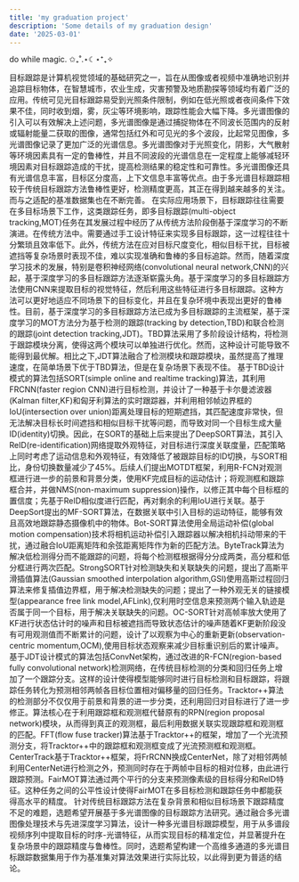 ```yaml
---
title: 'my graduation project'
description: 'Some details of my graduation design'
date: '2025-03-01'
---
```


do while magic. ✩₊˚.⋆☾⋆⁺₊✧

目标跟踪是计算机视觉领域的基础研究之一，旨在从图像或者视频中准确地识别并追踪目标物体，在智慧城市，农业生成，灾害预警及地质勘探等领域均有着广泛的应用。传统可见光目标跟踪易受到光照条件限制，例如在低光照或者夜间条件下效果不佳，同时收到烟，雾，灰尘等环境影响，跟踪性能会大幅下降。多光谱图像的引入可以有效解决上述问题，多光谱图像是通过捕捉物体在不同波长范围内的反射或辐射能量二获取的图像，通常包括红外和可见光的多个波段，比起常见图像，多光谱图像记录了更加广泛的光谱信息。多光谱图像对于光照变化，阴影，大气散射等环境因素具有一定的鲁棒性，并且不同波段的光谱信息在一定程度上能够减轻环境因素对目标跟踪造成的干扰，提高检测结果的稳定性和可靠性。多光谱图像还具有光谱信息丰富，目标区分度高，上下文信息丰富等优点。由于多光谱目标跟踪相较于传统目标跟踪方法鲁棒性更好，检测精度更高，其正在得到越来越多的关注。而与之适配的基准数据集也在不断完善。
在实际应用场景下，目标跟踪往往需要在多目标场景下工作，这类跟踪任务，即多目标跟踪(multi-object tracking,MOT)任务在其发展过程中经历了从传统方法阶段倒基于深度学习的不断演进。在传统方法中。需要通过手工设计特征来实现多目标跟踪，这一过程往往十分繁琐且效率低下。此外，传统方法在应对目标尺度变化，相似目标干扰，目标被遮挡等复杂场景时表现不佳，难以实现准确和鲁棒的多目标追踪。然而，随着深度学习技术的发展，特别是卷积神经网络(convolutional neural network,CNN)的兴起，基于深度学习的多目标跟踪方法逐渐崭露头角。基于深度学习的多目标跟踪方法使用CNN来提取目标的视觉特征，然后利用这些特征进行多目标跟踪。这种方法可以更好地适应不同场景下的目标变化，并且在复杂环境中表现出更好的鲁棒性。目前，基于深度学习的多目标跟踪方法已成为多目标跟踪的主流框架，基于深度学习的MOT方法分为基于检测的跟踪(tracking by detection,TBD)和联合检测的跟踪(joint detection tracking,JDT)。TBD算法采用了多阶段设计结构，将检测于跟踪模块分离，使得这两个模块可以单独进行优化。然而，这种设计可能导致不能得到最优解。相比之下,JDT算法融合了检测模块和跟踪模块，虽然提高了推理速度，在简单场景下优于TBD算法，但是在复杂场景下表现不佳。
基于TBD设计模式的算法包括SORT(simple online and realtime tracking)算法，其利用FRCNN(faster region CNN)进行目标检测，并设计了一种基于卡尔曼滤波器(Kalman filter,KF)和匈牙利算法的实时跟踪器，并利用相邻帧边界框的IoU(intersection over union)距离处理目标的短期遮挡，其匹配速度非常快，但无法解决目标长时间遮挡和相似目标干扰等问题，而导致对同一个目标生成大量ID(identity)切换。因此，在SORT的基础上后来提出了DeepSORT算法，其引入ReID(re-identification)网络提取外观特征，对目标进行深度关联度量，匹配策略上同时考虑了运动信息和外观特征，有效降低了被跟踪目标的ID切换，与SORT相比，身份切换数量减少了45%。后续人们提出MOTDT框架，利用R-FCN对观测框进行进一步的前景和背景分类，使用KF完成目标的运动估计；将观测框和跟踪框合并，并做NMS(non-maximum suppression)操作，以修正其中每个目标框的置信度；先基于ReID相似度进行匹配，再对剩余的利用IoU进行关联。基于DeepSort提出的MF-SORT算法，在数据关联中引入目标的运动特征，能够有效且高效地跟踪静态摄像机中的物体。Bot-SORT算法使用全局运动补偿(global motion compensation)技术将相机运动补偿引入跟踪器以解决相机抖动带来的干扰，通过融合IoU距离矩阵和余弦距离矩阵作为新的匹配方法。ByteTrack算法为解决低检测得分而不能跟踪的问题，将每个检测框根据得分分成两类，高分框和低分框进行两次匹配。StrongSORT针对检测缺失和关联缺失的问题，提出了高斯平滑插值算法(Gaussian smoothed interpolation algorithm,GSI)使用高斯过程回归算法来修复插值边界框，用于解决检测缺失的问题；提出了一种外观无关的链接模型(appearance free link model,AFLink),仅利用时空信息来预测两个输入轨迹是否属于同一个目标，用于解决关联缺失的问题。OC-SORT针对高帧率放大使用了KF进行状态估计时的噪声和目标被遮挡而导致状态估计的噪声随着KF更新阶段没有可用观测值而不断累计的问题，设计了以观察为中心的重新更新(observation-centric momentum,OCM),使用目标状态观察来减少目标重识别后的累计噪声。
基于JDT设计模式的算法包括ConvNet架构，通过改进的R-FCN(region-based fully convolutional network)检测网络，在传统目标检测的分类和回归任务上增加了一个跟踪分支。这样的设计使得模型能够同时进行目标检测和目标跟踪，将跟踪任务转化为预测相邻两帧各目标位置相对偏移量的回归任务。Tracktor++算法的检测部分不仅仅用于前景和背景的进一步分类，还利用回归对目标进行了进一步修正。算法核心在于利用跟踪框和观测框代替原有的RPN(region proposal network)模块，从而得到真正的观测框，最后利用数据关联实现跟踪框和观测框的匹配。FFT(flow fuse tracker)算法基于Tracktor++的框架，增加了一个光流预测分支，将Tracktor++中的跟踪框和观测框变成了光流预测框和观测框。CenterTrack基于Tracktor++框架，将FrRCNN换成CenterNet，除了对相邻两帧利用CenterNet进行检测之外，预测同时存在于两帧中目标的相对位移，由此进行跟踪预测。FairMOT算法通过两个平行的分支来预测像素级的目标得分和ReID特征。这种任务之间的公平性设计使得FairMOT在多目标检测和跟踪任务中都能获得高水平的精度。
针对传统目标跟踪方法在复杂背景和相似目标场景下跟踪精度不足的难题，选题希望开展基于多光谱图像的目标跟踪方法研究。通过融合多光谱图像处理技术与先进深度学习算法，设计一种多光谱目标跟踪模型，用于从多谱段视频序列中提取目标的时序-光谱特征，从而实现目标的精准定位，并显著提升在复杂场景中的跟踪精度与鲁棒性。同时，选题希望构建一个高维多通道的多光谱目标跟踪数据集用于作为基准集对算法效果进行实际比较，以此得到更为普适的结论。